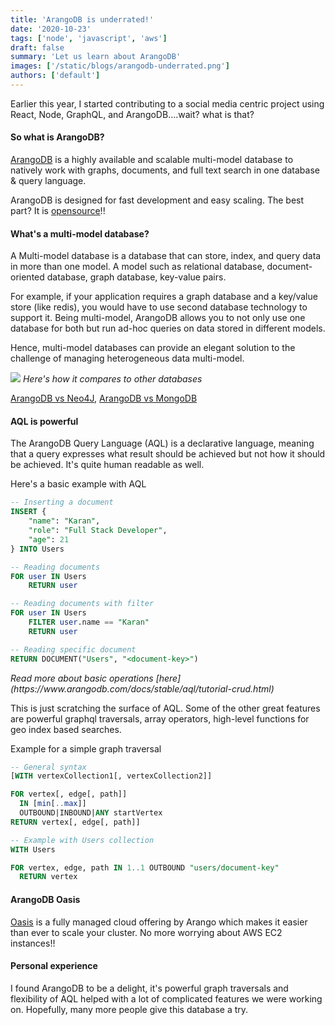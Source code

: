 ```yaml
---
title: 'ArangoDB is underrated!'
date: '2020-10-23'
tags: ['node', 'javascript', 'aws']
draft: false
summary: 'Let us learn about ArangoDB'
images: ['/static/blogs/arangodb-underrated.png']
authors: ['default']
---
```


Earlier this year, I started contributing to a social media centric project using React, Node, GraphQL, and ArangoDB....wait? what is that?

#### So what is ArangoDB?

[ArangoDB](https://www.arangodb.com) is a highly available and scalable multi-model database to natively work with graphs, documents, and full text search in one database & query language.

ArangoDB is designed for fast development and easy scaling. The best part? It is [opensource](https://github.com/arangodb/arangodb)!!

#### What's a multi-model database?

A Multi-model database is a database that can store, index, and query data in more than one model. A model such as relational database, document-oriented database, graph database, key-value pairs.

For example, if your application requires a graph database and a key/value store (like redis), you would have to use second database technology to support it. Being multi-model, ArangoDB allows you to not only use one database for both but run ad-hoc queries on data stored in different models.

Hence, multi-model databases can provide an elegant solution to the challenge of managing heterogeneous data multi-model.

<img src='https://www.arangodb.com/wp-content/uploads/2018/03/Scalability-vs-Complexity.jpg' />
<i>Here's how it compares to other databases</i>

[ArangoDB vs Neo4J](https://www.arangodb.com/why-arangodb/arangodb-vs-neo4j/), [ArangoDB vs MongoDB](https://www.arangodb.com/why-arangodb/arangodb-vs-mongodb/)

#### AQL is powerful

The ArangoDB Query Language (AQL) is a declarative language, meaning that a query expresses what result should be achieved but not how it should be achieved. It's quite human readable as well.

Here's a basic example with AQL

```sql
-- Inserting a document
INSERT {
    "name": "Karan",
    "role": "Full Stack Developer",
    "age": 21
} INTO Users

-- Reading documents
FOR user IN Users
    RETURN user

-- Reading documents with filter
FOR user IN Users
    FILTER user.name == "Karan"
    RETURN user

-- Reading specific document
RETURN DOCUMENT("Users", "<document-key>")
```

<i>
  Read more about basic operations
  [here](https://www.arangodb.com/docs/stable/aql/tutorial-crud.html)
</i>

This is just scratching the surface of AQL. Some of the other great features are powerful graphql traversals, array operators, high-level functions for geo index based searches.

Example for a simple graph traversal

```sql
-- General syntax
[WITH vertexCollection1[, vertexCollection2]]

FOR vertex[, edge[, path]]
  IN [min[..max]]
  OUTBOUND|INBOUND|ANY startVertex
RETURN vertex[, edge[, path]]

-- Example with Users collection
WITH Users

FOR vertex, edge, path IN 1..1 OUTBOUND "users/document-key"
  RETURN vertex
```

#### ArangoDB Oasis

[Oasis](https://www.arangodb.com/managed-service/) is a fully managed cloud offering by Arango which makes it easier than ever to scale your cluster. No more worrying about AWS EC2 instances!!

#### Personal experience

I found ArangoDB to be a delight, it's powerful graph traversals and flexibility of AQL helped with a lot of complicated features we were working on. Hopefully, many more people give this database a try.
